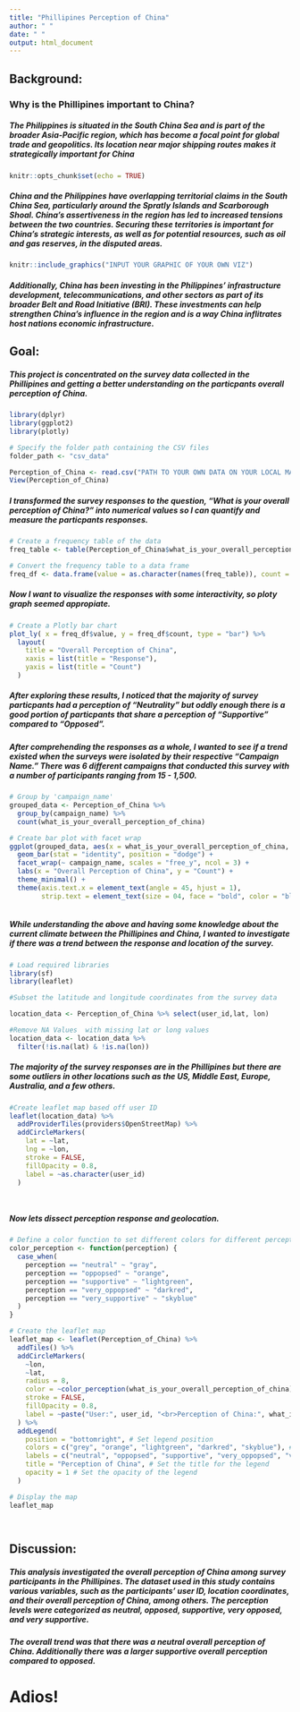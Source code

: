 ```yaml
---
title: "Phillipines Perception of China"
author: " "
date: " "
output: html_document
---
```

## Background:

### Why is the Phillipines important to China?


##### The Philippines is situated in the South China Sea and is part of the broader Asia-Pacific region, which has become a focal point for global trade and geopolitics. Its location near major shipping routes makes it strategically important for China
```r
knitr::opts_chunk$set(echo = TRUE)
```


##### China and the Philippines have overlapping territorial claims in the South China Sea, particularly around the Spratly Islands and Scarborough Shoal. China's assertiveness in the region has led to increased tensions between the two countries. Securing these territories is important for China's strategic interests, as well as for potential resources, such as oil and gas reserves, in the disputed areas.


```r

knitr::include_graphics("INPUT YOUR GRAPHIC OF YOUR OWN VIZ")

```


##### Additionally, China has been investing in the Philippines' infrastructure development, telecommunications, and other sectors as part of its broader Belt and Road Initiative (BRI). These investments can help strengthen China's influence in the region and is a way China inflitrates host nations economic infrastructure.


## Goal:


##### This project is concentrated on the survey data collected in the Phillipines and getting a better understanding on the particpants overall perception of China.



```r

library(dplyr)
library(ggplot2)
library(plotly)

```



```r
# Specify the folder path containing the CSV files
folder_path <- "csv_data"

```


```r
Perception_of_China <- read.csv("PATH TO YOUR OWN DATA ON YOUR LOCAL MACHINE")
View(Perception_of_China)

```

 



##### I transformed the survey responses to the question,  "What is your overall perception of China?" into numerical values so I can quantify and measure the particpants responses.  
```r


# Create a frequency table of the data
freq_table <- table(Perception_of_China$what_is_your_overall_perception_of_china)

# Convert the frequency table to a data frame
freq_df <- data.frame(value = as.character(names(freq_table)), count = as.numeric(freq_table))


```


##### Now I want to visualize the responses with some interactivity, so ploty graph seemed appropiate. 
```r

# Create a Plotly bar chart
plot_ly( x = freq_df$value, y = freq_df$count, type = "bar") %>%
  layout(
    title = "Overall Perception of China",
    xaxis = list(title = "Response"),
    yaxis = list(title = "Count")
  )

```

##### After exploring these results, I noticed that the majority of survey particpants had a perception of "Neutrality" but oddly enough there is a good portion of particpants that share a perception of "Supportive" compared to "Opposed". 



##### After comprehending the responses as a whole, I wanted to  see if a trend existed when the surveys were isolated by their respective "Campaign Name." There was 6 different campaigns that conducted this survey with a number of participants ranging from 15 - 1,500.

```r

# Group by 'campaign_name'
grouped_data <- Perception_of_China %>%
  group_by(campaign_name) %>%
  count(what_is_your_overall_perception_of_china)


```



```r

# Create bar plot with facet wrap
ggplot(grouped_data, aes(x = what_is_your_overall_perception_of_china, y = n, fill = what_is_your_overall_perception_of_china)) +
  geom_bar(stat = "identity", position = "dodge") +
  facet_wrap(~ campaign_name, scales = "free_y", ncol = 3) +
  labs(x = "Overall Perception of China", y = "Count") +
  theme_minimal() +
  theme(axis.text.x = element_text(angle = 45, hjust = 1),
        strip.text = element_text(size = 04, face = "bold", color = "black", lineheight = 0.2)) 



```




##### While understanding the above and having some knowledge about the current climate between the Phillipines and China, I wanted to investigate if there was a trend between the response and location of the survey.



```r

# Load required libraries
library(sf)
library(leaflet)
```


```r

#Subset the latitude and longitude coordinates from the survey data

location_data <- Perception_of_China %>% select(user_id,lat, lon)

#Remove NA Values  with missing lat or long values
location_data <- location_data %>%
  filter(!is.na(lat) & !is.na(lon))


```


##### The  majority of the survey responses are in the Phillipines but there are some outliers in other locations such as the US, Middle East, Europe, Australia, and a few others. 


```r
#Create leaflet map based off user ID
leaflet(location_data) %>%
  addProviderTiles(providers$OpenStreetMap) %>%
  addCircleMarkers(
    lat = ~lat,
    lng = ~lon,
    stroke = FALSE,
    fillOpacity = 0.8,
    label = ~as.character(user_id)
  )




```



##### Now lets dissect perception response and geolocation. 



```r
# Define a color function to set different colors for different perception levels
color_perception <- function(perception) {
  case_when(
    perception == "neutral" ~ "gray",
    perception == "oppopsed" ~ "orange",
    perception == "supportive" ~ "lightgreen",
    perception == "very_oppopsed" ~ "darkred",
    perception == "very_supportive" ~ "skyblue"
  )
}


```



```r

# Create the leaflet map
leaflet_map <- leaflet(Perception_of_China) %>%
  addTiles() %>%
  addCircleMarkers(
    ~lon,
    ~lat,
    radius = 8,
    color = ~color_perception(what_is_your_overall_perception_of_china),
    stroke = FALSE,
    fillOpacity = 0.8,
    label = ~paste("User:", user_id, "<br>Perception of China:", what_is_your_overall_perception_of_china)
  ) %>%
  addLegend(
    position = "bottomright", # Set legend position
    colors = c("grey", "orange", "lightgreen", "darkred", "skyblue"), # Set the colors used in the legend
    labels = c("neutral", "oppopsed", "supportive", "very_oppopsed", "very_supportive"), # Set the labels for the legend
    title = "Perception of China", # Set the title for the legend
    opacity = 1 # Set the opacity of the legend
  )

# Display the map
leaflet_map




```


## Discussion:


##### This analysis investigated the overall perception of China among survey participants in the Phillipines. The dataset used in this study contains various variables, such as the participants' user ID, location coordinates, and their overall perception of China, among others. The perception levels were categorized as neutral, opposed, supportive, very opposed, and very supportive.

##### The overall trend was that there was a neutral overall perception of China. Additionally there was a larger supportive overall perception compared to opposed. 



# Adios! 



